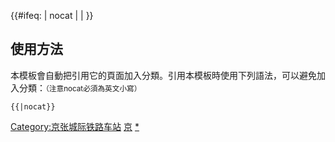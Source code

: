 {{鐵道路線|
| 模板名稱 = 京张城际铁路
| 名稱 = [[京张城际铁路|京张城际铁路及其支线]]
| 代表色 = #0033c9
| Logo = [[File:China Railways.svg|17px]]
| 背景顏色 = #FFFFFF
| 車站列表 = [[北京北站|北京北]] - [[清河站|清河]] - [[沙河站 (京包铁路)|沙河]] - [[昌平站 (铁路)|昌平]] - [[八达岭长城站|八达岭长城]] < <div style="vertical-align: middle; text-align: left; display: inline-block;"> [[延庆站|延庆]]（延庆线）<br>[[东花园北站|东花园北]] - [[怀来站|怀来]] - [[下花园北站|下花园北]] < </div> <div style="vertical-align: middle; text-align: left; display: inline-block;"><br>[[宣化北站|宣化北]] - [[张家口站|张家口]]（→[[Template:呼张客运专线|呼和浩特东方向]]）<br />''[[赵川南站|赵川南]]'' - [[太子城站|太子城]] - [[崇礼站|崇礼]]（崇礼线）（→[[Template:太锡铁路|{{Color|#888|''锡林浩特方向''}}]]）</div>
<br/>                                                                                                                                                                    
}}
<includeonly>{{#ifeq: {{{1}}} | nocat | <!--空--> | [[Category:京张城际铁路车站]] }}</includeonly><noinclude>

==使用方法==
本模板會自動把引用它的頁面加入分類。引用本模板時使用下列語法，可以避免加入分類：<small>（注意nocat必須為英文小寫）</small>
 <nowiki>{{</nowiki>{{PAGENAME}}<nowiki>|nocat}}</nowiki>
[[Category:中國鐵路路線模板|京]]
[[Category:京张城际铁路车站|*]]
</noinclude>